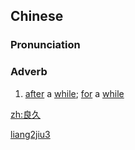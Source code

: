 ==Chinese==
{{zh-forms}}

===Pronunciation===
{{zh-pron
|m=liángjiǔ
|c=loeng4 gau2
|cat=adv
}}

===Adverb===
{{zh-adv}}

# {{lb|zh|literary}} [[after]] a [[while]]; [[for]] a [[while]]

[[Category:Mandarin literary terms|liang2jiu3]]

[[zh:良久]]